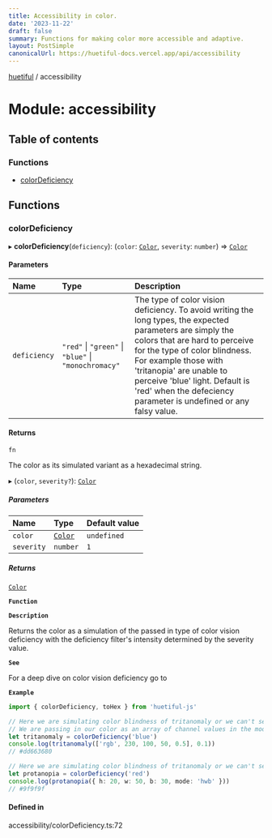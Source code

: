 ```yaml
---
title: Accessibility in color.
date: '2023-11-22'
draft: false
summary: Functions for making color more accessible and adaptive.
layout: PostSimple
canonicalUrl: https://huetiful-docs.vercel.app/api/accessibility
---
```


[huetiful](../README.md) / accessibility

# Module: accessibility

## Table of contents

### Functions

- [colorDeficiency](accessibility.md#colordeficiency)

## Functions

### colorDeficiency

▸ **colorDeficiency**(`deficiency`): (`color`: [`Color`](paramTypes.md#color), `severity`: `number`) => [`Color`](paramTypes.md#color)

#### Parameters

| Name | Type | Description |
| :------ | :------ | :------ |
| `deficiency` | ``"red"`` \| ``"green"`` \| ``"blue"`` \| ``"monochromacy"`` | The type of color vision deficiency. To avoid writing the long types, the expected parameters are simply the colors that are hard to perceive for the type of color blindness. For example those with 'tritanopia' are unable to perceive 'blue' light. Default is 'red' when the defeciency parameter is undefined or any falsy value. |

#### Returns

`fn`

The color as its simulated variant as a hexadecimal string.

▸ (`color`, `severity?`): [`Color`](paramTypes.md#color)

##### Parameters

| Name | Type | Default value |
| :------ | :------ | :------ |
| `color` | [`Color`](paramTypes.md#color) | `undefined` |
| `severity` | `number` | `1` |

##### Returns

[`Color`](paramTypes.md#color)

**`Function`**

**`Description`**

Returns the color as a simulation of the passed in type of color vision deficiency with the deficiency filter's intensity determined by the severity value.

**`See`**

For a deep dive on  color vision deficiency go to

**`Example`**

```ts
import { colorDeficiency, toHex } from 'huetiful-js'

// Here we are simulating color blindness of tritanomaly or we can't see 'blue'. 
// We are passing in our color as an array of channel values in the mode "rgb". The severity is set to 0.1
let tritanomaly = colorDeficiency('blue')
console.log(tritanomaly(['rgb', 230, 100, 50, 0.5], 0.1))
// #dd663680

// Here we are simulating color blindness of tritanomaly or we can't see 'red'. The severity is not explicitly set so it defaults to 1
let protanopia = colorDeficiency('red')
console.log(protanopia({ h: 20, w: 50, b: 30, mode: 'hwb' }))
// #9f9f9f
```

#### Defined in

accessibility/colorDeficiency.ts:72

